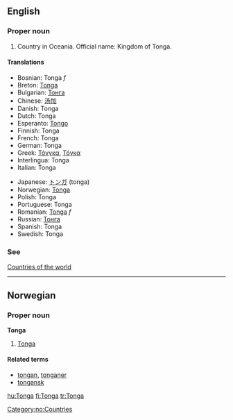 ==English==

===Proper noun===

# Country in Oceania. Official name: Kingdom of Tonga.

====Translations====
{{top}}
*Bosnian: Tonga ''f''
*Breton: [[Tonga]]
*Bulgarian: [[Тонга]]
*Chinese: [[汤加]]
*Danish: Tonga
*Dutch: Tonga
*Esperanto: [[Tongo]]
*Finnish: Tonga
*French: Tonga
*German: Tonga
*Greek: [[Τόνγκα]], [[Τόγκα]]
*Interlingua: Tonga
*Italian: Tonga
{{mid}}
*Japanese: [[トンガ]] (tonga)
*Norwegian: [[#Norwegian|Tonga]]
*Polish: Tonga
*Portuguese: Tonga
*Romanian: [[Tonga]] ''f''
*Russian: [[Тонга]]
*Spanish: Tonga
*Swedish: Tonga
{{bottom}}

===See===
[[Countries of the world]]

----
==Norwegian==
===Proper noun===
[[Category:no:Countries]]
'''Tonga'''
#[[#English|Tonga]]
====Related terms====
*[[tongan]], [[tonganer]]
*[[tongansk]]

[[hu:Tonga]]
[[fi:Tonga]]
[[tr:Tonga]]